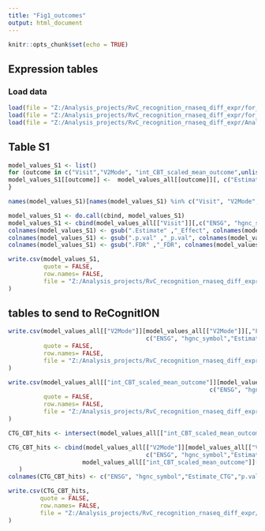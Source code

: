 ---
title: "Fig1_outcomes"
output: html_document
---

```{r setup, include=FALSE}
knitr::opts_chunk$set(echo = TRUE)

```

## Expression tables

### Load data
```{r}
load(file = "Z:/Analysis_projects/RvC_recognition_rnaseq_diff_expr/for_paper_counts/fits_paper/model_values_all.RData")
load(file = "Z:/Analysis_projects/RvC_recognition_rnaseq_diff_expr/for_paper_counts/fits_paper/v_visit.RDATA")
load(file = "Z:/Analysis_projects/RvC_recognition_rnaseq_diff_expr/Analyses_rnaseq_recognition/outcome_types.RData")

```

## Table S1

```{r}
model_values_S1 <- list()
for (outcome in c("Visit","V2Mode", "int_CBT_scaled_mean_outcome",unlist(outcome_types))){
model_values_S1[[outcome]] <-  model_values_all[[outcome]][, c("Estimate","p.val","FDR")]
}

names(model_values_S1)[names(model_values_S1) %in% c("Visit", "V2Mode","int_CBT_scaled_mean_outcome")] <- c("CBT","CTGRepeatLength","MeanClinImprov")

model_values_S1 <- do.call(cbind, model_values_S1)
model_values_S1 <- cbind(model_values_all[["Visit"]][,c("ENSG", "hgnc_symbol")], model_values_S1)
colnames(model_values_S1) <- gsub(".Estimate" ,"_Effect", colnames(model_values_S1))
colnames(model_values_S1) <- gsub(".p.val" ,"_p.val", colnames(model_values_S1))
colnames(model_values_S1) <- gsub(".FDR" ,"_FDR", colnames(model_values_S1))

write.csv(model_values_S1,          
          quote = FALSE,
          row.names= FALSE,
          file = "Z:/Analysis_projects/RvC_recognition_rnaseq_diff_expr/for_paper_counts/Figs_for_paper/TableS1_effects.csv"
)

```

## tables to send to ReCognitION

```{r}

write.csv(model_values_all[["V2Mode"]][model_values_all[["V2Mode"]][,"FDR"] < 0.05, 
                                       c("ENSG", "hgnc_symbol","Estimate","p.val","FDR")],
          quote = FALSE,
          row.names= FALSE,
          file = "Z:/Analysis_projects/RvC_recognition_rnaseq_diff_expr/for_paper_counts/hit_lists/hits_CTG_repeat.csv"
)

write.csv(model_values_all[["int_CBT_scaled_mean_outcome"]][model_values_all[["int_CBT_scaled_mean_outcome"]][,"FDR"] < 0.25, 
                                                         c("ENSG", "hgnc_symbol","Estimate","p.val","FDR")],
          quote = FALSE,
          row.names= FALSE,
          file = "Z:/Analysis_projects/RvC_recognition_rnaseq_diff_expr/for_paper_counts/hit_lists/hits_response.csv"
)

CTG_CBT_hits <- intersect(model_values_all[["int_CBT_scaled_mean_outcome"]][,"ENSG"][model_values_all[["int_CBT_scaled_mean_outcome"]][,"FDR"] < 0.25], model_values_all[["V2Mode"]][,"ENSG"][model_values_all[["V2Mode"]][,"FDR"] < 0.05])

CTG_CBT_hits <- cbind(model_values_all[["V2Mode"]][model_values_all[["V2Mode"]][,"ENSG"] %in% CTG_CBT_hits, 
                                       c("ENSG", "hgnc_symbol","Estimate","p.val","FDR")],
                     model_values_all[["int_CBT_scaled_mean_outcome"]][model_values_all[["int_CBT_scaled_mean_outcome"]][,"ENSG"] %in% CTG_CBT_hits, c("Estimate","p.val","FDR")]
   )
colnames(CTG_CBT_hits) <- c("ENSG", "hgnc_symbol","Estimate_CTG","p.val_CTG","FDR_CTG","Estimate_resp","p.val_resp","FDR_resp")

write.csv(CTG_CBT_hits,
         quote = FALSE,
         row.names= FALSE,
         file = "Z:/Analysis_projects/RvC_recognition_rnaseq_diff_expr/for_paper_counts/hit_lists/hits_CTG_response.csv"
)

```
